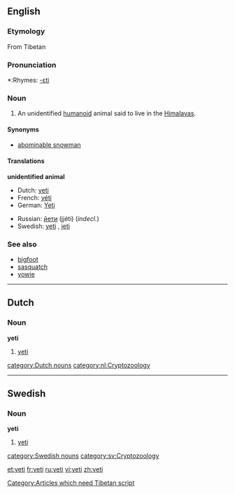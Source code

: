 {{see|Yeti|yéti}}
==English==
{{wikipedia}}
===Etymology===
From Tibetan [[Category:Articles which need Tibetan script]]

===Pronunciation===
*:Rhymes: [[Rhymes:English:-ɛti|-ɛti]]

===Noun===
{{en-noun}}

# {{cryptozoology}} An unidentified [[humanoid]] animal said to live in the [[Himalayas]].

====Synonyms====
*[[abominable snowman]]

====Translations====
'''unidentified animal'''
{{top}}
*Dutch: [[#Dutch|yeti]] {{m}}
*French: [[yéti]] {{m}}
*German: [[Yeti]] {{m}}
{{mid}}
*Russian: [[йети]] (jjéti) {{m}} (''indecl.'')
*Swedish: [[#Swedish|yeti]] {{c}}, [[jeti]] {{c}}
{{bottom}}

===See also===
*[[bigfoot]]
*[[sasquatch]]
*[[yowie]]

----

==Dutch==

===Noun===
'''yeti''' {{m}}

# {{cryptozoology}} [[yeti#English|yeti]]

[[category:Dutch nouns]]
[[category:nl:Cryptozoology]]
----

==Swedish==

===Noun===
'''yeti''' {{c}}

# {{cryptozoology}} [[yeti#English|yeti]]

[[category:Swedish nouns]]
[[category:sv:Cryptozoology]]

[[et:yeti]]
[[fr:yeti]]
[[ru:yeti]]
[[vi:yeti]]
[[zh:yeti]]